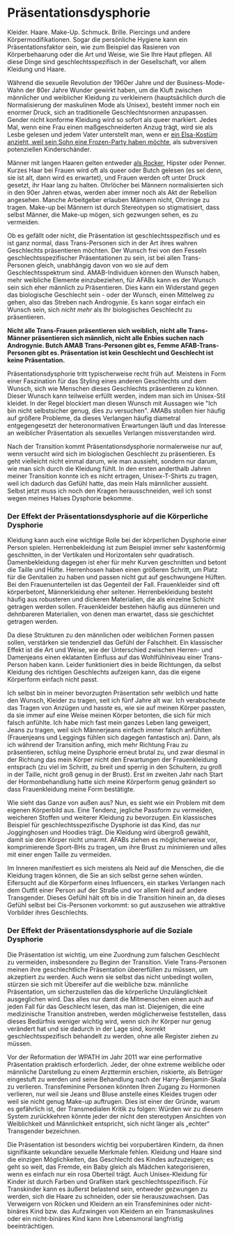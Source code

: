 
<Meta
  title="Wie sich Gender Dysphorie äußert: Präsentationsdysphorie"
  linkTitle="Präsentationsdysphorie"
  description="Hoodies und Jogginghosen kommen nie aus der Mode."
/>

<Disclaimer />

# Präsentationsdysphorie

Kleider. Haare. Make-Up. Schmuck. Brille. Piercings und andere Körpermodifikationen. Sogar die persönliche Hygiene kann ein Präsentationsfaktor sein, wie zum Beispiel das Rasieren von Körperbehaarung oder die Art und Weise, wie Sie Ihre Haut pflegen. All diese Dinge sind geschlechtsspezifisch in der Gesellschaft, vor allem Kleidung und Haare.

Während die sexuelle Revolution der 1960er Jahre und der Business-Mode-Wahn der 80er Jahre Wunder gewirkt haben, um die Kluft zwischen männlicher und weiblicher Kleidung zu verkleinern (hauptsächlich durch die Normalisierung der maskulinen Mode als Unisex), besteht immer noch ein enormer Druck, sich an traditionelle Geschlechtsnormen anzupassen. Gender nicht konforme Kleidung wird so sofort als queer markiert. Jedes Mal, wenn eine Frau einen maßgeschneiderten Anzug trägt, wird sie als Lesbe gelesen und jedem Vater unterstellt man, wenn er [ein Elsa-Kostüm anzieht, weil sein Sohn eine Frozen-Party haben möchte](https://twitter.com/cbsnews/status/1088441623846023168?lang=en), als subversiven potenziellen Kinderschänder.

Männer mit langen Haaren gelten entweder [als Rocker](https://www.youtube.com/watch?v=PbAoXw_DqvM), Hipster oder Penner. Kurzes Haar bei Frauen wird oft als queer oder Butch gelesen (es sei denn, sie ist alt, dann wird es erwartet), und Frauen werden oft unter Druck gesetzt, ihr Haar lang zu halten. Ohrlöcher bei Männern normalisierten sich in den 90er Jahren etwas, werden aber immer noch als Akt der Rebellion angesehen. Manche Arbeitgeber erlauben Männern nicht, Ohrringe zu tragen. Make-up bei Männern ist durch Stereotypen so stigmatisiert, dass selbst Männer, die Make-up mögen, sich gezwungen sehen, es zu vermeiden.

Ob es gefällt oder nicht, die Präsentation ist geschlechtsspezifisch und es ist ganz normal, dass Trans-Personen sich in der Art ihres wahren Geschlechts präsentieren möchten. Der Wunsch frei von den Fesseln geschlechtsspezifischer Präsentationen zu sein, ist bei allen Trans-Personen gleich, unabhängig davon von wo sie auf dem Geschlechtsspektrum sind. AMAB-Individuen können den Wunsch haben, mehr weibliche Elemente einzubeziehen, für AFABs kann es der Wunsch sein sich eher männlich zu Präsentieren. Dies kann ein Widerstand gegen das biologische Geschlecht sein - oder der Wunsch, einen Mittelweg zu gehen, also das Streben nach Androgynie. Es kann sogar einfach ein Wunsch sein, sich *nicht mehr* als Ihr biologisches Geschlecht zu präsentieren.

**Nicht alle Trans-Frauen präsentieren sich weiblich, nicht alle Trans-Männer präsentieren sich männlich, nicht alle Enbies suchen nach Androgynie. Butch AMAB Trans-Personen gibt es, Femme AFAB-Trans-Personen gibt es. Präsentation ist kein Geschlecht und Geschlecht ist keine Präsentation.**

Präsentationsdysphorie tritt typischerweise recht früh auf. Meistens in Form einer Faszination für das Styling eines anderen Geschlechts und dem Wunsch, sich wie Menschen dieses Geschlechts präsentieren zu können. Dieser Wunsch kann teilweise erfüllt werden, indem man sich im Unisex-Stil kleidet. In der Regel blockiert man diesen Wunsch mit Aussagen wie "Ich bin nicht selbstsicher genug, dies zu versuchen". AMABs stoßen hier häufig auf größere Probleme, da dieses Verlangen häufig diametral entgegengesetzt der heteronormativen Erwartungen läuft und das Interesse an weiblicher Präsentation als sexuelles Verlangen missverstanden wird.

Nach der Transition kommt Präsentationsdysphorie normalerweise nur auf, wenn versucht wird sich im biologischen Geschlecht zu präsentieren. Es geht vielleicht nicht einmal darum, wie man aussieht, sondern nur darum, wie man sich durch die Kleidung fühlt. In den ersten anderthalb Jahren meiner Transition konnte ich es nicht ertragen, Unisex-T-Shirts zu tragen, weil ich dadurch das Gefühl hatte, das mein Hals männlicher aussieht. Selbst jetzt muss ich noch den Kragen herausschneiden, weil ich sonst wegen meines Halses Dysphorie bekomme.

### Der Effekt der Präsentationsdysphorie auf die Körperliche Dysphorie

<Gutter>
  <Tweet unified>
    <Tweet id="1215716435068100611" />
    <Tweet id="1215716435974066176" />
    <Tweet id="1215716436980703233" />
    <Tweet id="1215716438020849664" />
  </Tweet>
</Gutter>

Kleidung kann auch eine wichtige Rolle bei der körperlichen Dysphorie einer Person spielen. Herrenbekleidung ist zum Beispiel immer sehr kastenförmig geschnitten, in der Vertikalen und Horizontalen sehr quadratisch. Damenbekleidung dagegen ist eher für mehr Kurven geschnitten und betont die Taille und Hüfte. Herrenhosen haben einen größeren Schritt, um Platz für die Genitalien zu haben und passen nicht gut auf geschwungene Hüften. Bei den Frauenunterteilen ist das Gegenteil der Fall. Frauenkleider sind oft körperbetont, Männerkleidung eher seltener. Herrenbekleidung besteht häufig aus robusteren und dickeren Materialien, die als einzelne Schicht getragen werden sollen. Frauenkleider bestehen häufig aus dünneren und dehnbareren Materialien, von denen man erwartet, dass sie geschichtet getragen werden.

Da diese Strukturen zu den männlichen oder weiblichen Formen passen sollen, verstärken sie tendenziell das Gefühl der Falschheit. Ein klassischer Effekt ist die Art und Weise, wie der Unterschied zwischen Herren- und Damenjeans einen eklatanten Einfluss auf das Wohlfühlniveau einer Trans-Person haben kann. Leider funktioniert dies in beide Richtungen, da selbst Kleidung des richtigen Geschlechts aufzeigen kann, das die eigene Körperform einfach nicht passt.

Ich selbst bin in meiner bevorzugten Präsentation sehr weiblich und hatte den Wunsch, Kleider zu tragen, seit ich fünf Jahre alt war. Ich verabscheute das Tragen von Anzügen und hasste es, wie sie auf meinen Körper passten, da sie immer auf eine Weise meinen Körper betonten, die sich für mich falsch anfühlte. Ich habe mich fast mein ganzes Leben lang geweigert, Jeans zu tragen, weil sich Männerjeans einfach immer falsch anfühlten (Frauenjeans und Leggings fühlen sich dagegen fantastisch an). Dann, als ich während der Transition anfing, mich mehr Richtung Frau zu präsentieren, schlug meine Dysphorie erneut brutal zu, und zwar diesmal in der Richtung das mein Körper nicht den Erwartungen der Frauenkleidung entsprach (zu viel im Schritt, zu breit und sperrig in den Schultern, zu groß in der Taille, nicht groß genug in der Brust). Erst im zweiten Jahr nach Start der Hormonbehandlung hatte sich meine Körperform genug geändert so dass Frauenkleidung meine Form bestätigte.

Wie sieht das Ganze von außen aus? Nun, es sieht wie ein Problem mit dem eigenen Körperbild aus. Eine Tendenz, jegliche Passform zu vermeiden, weicheren Stoffen und weiterer Kleidung zu bevorzugen. Ein klassisches Beispiel für geschlechtsspezifische Dysphorie ist das Kind, das nur Jogginghosen und Hoodies trägt. Die Kleidung wird übergroß gewählt, damit sie den Körper nicht umarmt. AFABs ziehen es möglicherweise vor, komprimierende Sport-BHs zu tragen, um ihre Brust zu minimieren und alles mit einer engen Taille zu vermeiden.

<Gutter>
  <Tweet id="1191555135756853249" />
</Gutter>

Im Inneren manifestiert es sich meistens als Neid auf die Menschen, die die Kleidung tragen können, die Sie an sich selbst gerne sehen würden. Eifersucht auf die Körperform eines Influencers, ein starkes Verlangen nach dem Outfit einer Person auf der Straße und vor allem Neid auf andere Transgender. Dieses Gefühl hält oft bis in die Transition hinein an, da dieses Gefühl selbst bei Cis-Personen vorkommt: so gut auszusehen wie attraktive Vorbilder ihres Geschlechts.

### Der Effekt der Präsentationsdysphorie auf die Soziale Dysphorie

Die Präsentation ist wichtig, um eine Zuordnung zum falschen Geschlecht zu vermeiden, insbesondere zu Beginn der Transition. Viele Trans-Personen meinen ihre geschlechtliche Präsentation übererfüllen zu müssen, um akzeptiert zu werden. Auch wenn sie selbst das nicht unbedingt wollen, stürzen sie sich mit Übereifer auf die weibliche bzw. männliche Präsentation, um sicherzustellen das die körperliche Unzulänglichkeit ausgeglichen wird. Das alles nur damit die Mitmenschen einen auch auf jeden Fall für das Geschlecht lesen, das man ist. Diejenigen, die eine medizinische Transition anstreben, werden möglicherweise feststellen, dass dieses Bedürfnis weniger wichtig wird, wenn sich ihr Körper nur genug verändert hat und sie dadurch in der Lage sind, korrekt geschlechtsspezifisch behandelt zu werden, ohne alle Register ziehen zu müssen.

Vor der Reformation der WPATH im Jahr 2011 war eine performative Präsentation praktisch erforderlich. Jeder, der ohne extreme weibliche oder männliche Darstellung zu einem Arzttermin erschien, riskierte, als Betrüger eingestuft zu werden und seine Behandlung nach der Harry-Benjamin-Skala zu verlieren. Transfeminine Personen könnten Ihren Zugang zu Hormonen verlieren, nur weil sie Jeans und Bluse anstelle eines Kleides trugen oder weil sie nicht genug Make-up auftrugen. Dies ist einer der Gründe, warum es gefährlich ist, der Transmedialen Kritik zu folgen: Würden wir zu diesem System zurückkehren könnte jeder der nicht den stereotypen Ansichten von Weiblichkeit und Männlichkeit entspricht, sich nicht länger als „echter“ Transgender bezeichnen.

Die Präsentation ist besonders wichtig bei vorpubertären Kindern, da ihnen signifikante sekundäre sexuelle Merkmale fehlen. Kleidung und Haare sind die einzigen Möglichkeiten, das Geschlecht des Kindes aufzuzeigen; es geht so weit, das Fremde, ein Baby gleich als Mädchen kategorisieren, wenn es einfach nur ein rosa Oberteil trägt. Auch Unisex-Kleidung für Kinder ist durch Farben und Grafiken stark geschlechtsspezifisch. Für Transkinder kann es äußerst belastend sein, entweder gezwungen zu werden, sich die Haare zu schneiden, oder sie herauszuwachsen. Das Verweigern von Röcken und Kleidern an ein Transfeminines oder nicht-binäres Kind bzw. das Aufzwingen von Kleidern an ein Transmaskulines oder ein nicht-binäres Kind kann ihre Lebensmoral langfristig beeinträchtigen.
